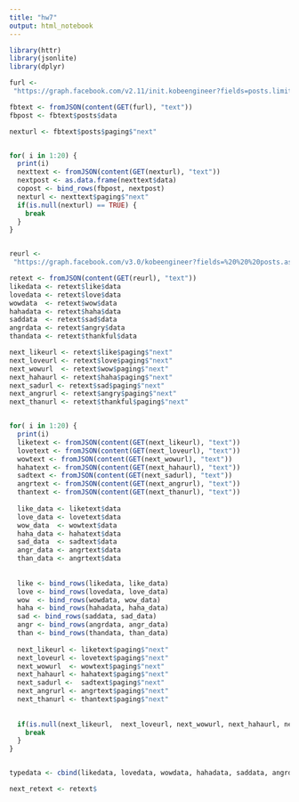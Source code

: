 ```yaml
---
title: "hw7"
output: html_notebook
---
```




```r
library(httr)
library(jsonlite)
library(dplyr)

furl <- 
 "https://graph.facebook.com/v2.11/init.kobeengineer?fields=posts.limit(100)&access_token=EAACEdEose0cBADPPnq5ZAcKsH6WXeFRVyuW3W02kQotw1mcspZArWZA5mhEZCSEFPUw95g0ZCBuK37KgsR7T9LMo3hq2swzHoMgyft17ttn3TilL56kPaWsp8Su5855AeXoh2jZBK0BDLKCcTInjoihsZB2V0UP2GLmdcNtlqTG1hGKT17rjfM0foGdbdDKvfJHX8uRIZBFBqAZDZD"

fbtext <- fromJSON(content(GET(furl), "text"))
fbpost <- fbtext$posts$data

nexturl <- fbtext$posts$paging$"next"


for( i in 1:20) {
  print(i)
  nexttext <- fromJSON(content(GET(nexturl), "text"))
  nextpost <- as.data.frame(nexttext$data)
  copost <- bind_rows(fbpost, nextpost)
  nexturl <- nexttext$paging$"next"
  if(is.null(nexturl) == TRUE) {
    break
  }
}


reurl <- 
 "https://graph.facebook.com/v3.0/kobeengineer?fields=%20%20%20posts.as(like)%7Breactions.type(LIKE).limit(0).summary(true)%7D%2C%20%20%20posts.as(love)%7Breactions.type(LOVE).limit(0).summary(true)%7D%2C%20%20%20posts.as(wow)%7Breactions.type(WOW).limit(0).summary(true)%7D%2C%20%20%20posts.as(haha)%7Breactions.type(HAHA).limit(0).summary(true)%7D%2C%20%20%20posts.as(sad)%7Breactions.type(SAD).limit(0).summary(true)%7D%2C%20%20%20posts.as(angry)%7Breactions.type(ANGRY).limit(0).summary(true)%7D%2C%20%20%20posts.as(thankful)%7Breactions.type(THANKFUL).limit(0).summary(true)%7D&access_token=EAACEdEose0cBAGRbL2Cg1MiEzew0ymvsTJa3LOhDSSdY443eoGxtN8QQ5V9GqTtnuz7AkToXZBr7vIpvYUZChZBGm8wDKpUms0e98cbItPdrJpTfZBR6rL5dBsye5W9FrpupaoEoW8wFFZAkygqyL2XUWRweDo9IEeZBZAuP5bpfWIjveZBVW6YxtTXDgSZC0doN9QnwXIzA0TQZDZD"

retext <- fromJSON(content(GET(reurl), "text"))
likedata <- retext$like$data
lovedata <- retext$love$data
wowdata  <- retext$wow$data
hahadata <- retext$haha$data
saddata  <- retext$sad$data
angrdata <- retext$angry$data
thandata <- retext$thankful$data

next_likeurl <- retext$like$paging$"next"
next_loveurl <- retext$love$paging$"next"
next_wowurl  <- retext$wow$paging$"next"
next_hahaurl <- retext$haha$paging$"next"
next_sadurl <- retext$sad$paging$"next"
next_angrurl <- retext$angry$paging$"next"
next_thanurl <- retext$thankful$paging$"next"


for( i in 1:20) {
  print(i)
  liketext <- fromJSON(content(GET(next_likeurl), "text"))
  lovetext <- fromJSON(content(GET(next_loveurl), "text"))
  wowtext <- fromJSON(content(GET(next_wowurl), "text"))
  hahatext <- fromJSON(content(GET(next_hahaurl), "text"))
  sadtext <- fromJSON(content(GET(next_sadurl), "text"))
  angrtext <- fromJSON(content(GET(next_angrurl), "text"))
  thantext <- fromJSON(content(GET(next_thanurl), "text"))
  
  like_data <- liketext$data
  love_data <- lovetext$data
  wow_data  <- wowtext$data
  haha_data <- hahatext$data
  sad_data  <- sadtext$data
  angr_data <- angrtext$data
  than_data <- angrtext$data
  
 
  like <- bind_rows(likedata, like_data)
  love <- bind_rows(lovedata, love_data)
  wow  <- bind_rows(wowdata, wow_data)
  haha <- bind_rows(hahadata, haha_data)
  sad <- bind_rows(saddata, sad_data)
  angr <- bind_rows(angrdata, angr_data)
  than <- bind_rows(thandata, than_data)
  
  next_likeurl <- liketext$paging$"next"
  next_loveurl <- lovetext$paging$"next"
  next_wowurl  <- wowtext$paging$"next"
  next_hahaurl <- hahatext$paging$"next"
  next_sadurl <-  sadtext$paging$"next"
  next_angrurl <- angrtext$paging$"next"
  next_thanurl <- thantext$paging$"next"
  
  
  if(is.null(next_likeurl,  next_loveurl, next_wowurl, next_hahaurl, next_sadurl, next_angrurl, next_thanurl) == TRUE) {
    break
  }
}


typedata <- cbind(likedata, lovedata, wowdata, hahadata, saddata, angrdata, thandata)

next_retext <- retext$




```


